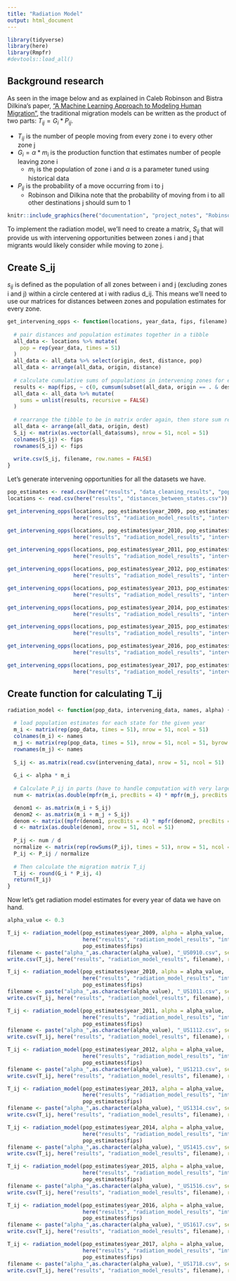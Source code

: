```yaml
---
title: "Radiation Model"
output: html_document
---
```

```r
library(tidyverse)
library(here)
library(Rmpfr)
#devtools::load_all()
```

## Background research
As seen in the image below and as explained in Caleb Robinson and Bistra Dilkina's paper, ["A Machine Learning Approach to Modeling Human Migration"](https://doi.org/10.1145/3209811.3209868), the traditional migration models can be written as the product of two parts: $T_{ij} = G_i * P_{ij}$. 

  * $T_{ij}$ is the number of people moving from every zone i to every other zone j
  * $G_i = \alpha * m_i$ is the production function that estimates number of people leaving zone i
    * $m_i$ is the population of zone i and $\alpha$ is a parameter tuned using historical data
  * $P_{ij}$ is the probability of a move occurring from i to j
    * Robinson and Dilkina note that the probability of moving from i to all other destinations j should sum to 1

```r
knitr::include_graphics(here("documentation", "project_notes", "Robinson_and_Dilkina_Table_1.PNG"))
```

To implement the radiation model, we'll need to create a matrix, $S_{ij}$ that will provide us with intervening opportunities between zones i and j that migrants would likely consider while moving to zone j.

## Create S_ij

$s_{ij}$ is defined as the population of all zones between i and j (excluding zones i and j) within a circle centered at i with radius d_ij. This means we'll need to use our matrices for distances between zones and population estimates for every zone.
```r
get_intervening_opps <- function(locations, year_data, fips, filename) {
  
  # pair distances and population estimates together in a tibble
  all_data <- locations %>% mutate(
    pop = rep(year_data, times = 51)
  )
  all_data <- all_data %>% select(origin, dest, distance, pop)
  all_data <- arrange(all_data, origin, distance)
  
  # calculate cumulative sums of populations in intervening zones for each i (origin state)
  results <- map(fips, ~ c(0, cumsum(subset(all_data, origin == . & dest != 1)$pop)))
  all_data <- all_data %>% mutate(
    sums = unlist(results, recursive = FALSE)
  )
  
  # rearrange the tibble to be in matrix order again, then store sum results as S_ij
  all_data <- arrange(all_data, origin, dest)
  S_ij <- matrix(as.vector(all_data$sums), nrow = 51, ncol = 51)
  colnames(S_ij) <- fips
  rownames(S_ij) <- fips
  
  write.csv(S_ij, filename, row.names = FALSE)
}
```

Let's generate intervening opportunities for all the datasets we have.
```r
pop_estimates <- read.csv(here("results", "data_cleaning_results", "population_estimates.csv"))
locations <- read.csv(here("results", "distances_between_states.csv"))

get_intervening_opps(locations, pop_estimates$year_2009, pop_estimates$fips, 
                     here("results", "radiation_model_results", "intervening_opportunities_2009.csv"))

get_intervening_opps(locations, pop_estimates$year_2010, pop_estimates$fips, 
                     here("results", "radiation_model_results", "intervening_opportunities_2010.csv"))

get_intervening_opps(locations, pop_estimates$year_2011, pop_estimates$fips, 
                     here("results", "radiation_model_results", "intervening_opportunities_2011.csv"))

get_intervening_opps(locations, pop_estimates$year_2012, pop_estimates$fips, 
                     here("results", "radiation_model_results", "intervening_opportunities_2012.csv"))

get_intervening_opps(locations, pop_estimates$year_2013, pop_estimates$fips, 
                     here("results", "radiation_model_results", "intervening_opportunities_2013.csv"))

get_intervening_opps(locations, pop_estimates$year_2014, pop_estimates$fips, 
                     here("results", "radiation_model_results", "intervening_opportunities_2014.csv"))

get_intervening_opps(locations, pop_estimates$year_2015, pop_estimates$fips, 
                     here("results", "radiation_model_results", "intervening_opportunities_2015.csv"))

get_intervening_opps(locations, pop_estimates$year_2016, pop_estimates$fips, 
                     here("results", "radiation_model_results", "intervening_opportunities_2016.csv"))

get_intervening_opps(locations, pop_estimates$year_2017, pop_estimates$fips, 
                     here("results", "radiation_model_results", "intervening_opportunities_2017.csv"))
```


## Create function for calculating T_ij
```r
radiation_model <- function(pop_data, intervening_data, names, alpha) {
  
  # load population estimates for each state for the given year
  m_i <- matrix(rep(pop_data, times = 51), nrow = 51, ncol = 51)
  colnames(m_i) <- names
  m_j <- matrix(rep(pop_data, times = 51), nrow = 51, ncol = 51, byrow = TRUE)
  rownames(m_j) <- names
  
  S_ij <- as.matrix(read.csv(intervening_data), nrow = 51, ncol = 51)
  
  G_i <- alpha * m_i
  
  # Calculate P_ij in parts (have to handle computation with very large numbers)
  num <- matrix(as.double(mpfr(m_i, precBits = 4) * mpfr(m_j, precBits = 4)), nrow = 51, ncol = 51)

  denom1 <- as.matrix(m_i + S_ij)
  denom2 <- as.matrix(m_i + m_j + S_ij)
  denom <- matrix((mpfr(denom1, precBits = 4) * mpfr(denom2, precBits = 4)), nrow = 51, ncol = 51)
  d <- matrix(as.double(denom), nrow = 51, ncol = 51)
  
  P_ij <- num / d
  normalize <- matrix(rep(rowSums(P_ij), times = 51), nrow = 51, ncol = 51)
  P_ij <- P_ij / normalize
  
  # Then calculate the migration matrix T_ij
  T_ij <- round(G_i * P_ij, 4)
  return(T_ij)
}
```


Now let's get radiation model estimates for every year of data we have on hand.
```r
alpha_value <- 0.3

T_ij <- radiation_model(pop_estimates$year_2009, alpha = alpha_value, 
                        here("results", "radiation_model_results", "intervening_opportunities_2009.csv"), 
                        pop_estimates$fips)
filename <- paste("alpha_",as.character(alpha_value), "_US0910.csv", sep = '')
write.csv(T_ij, here("results", "radiation_model_results", filename), row.names = FALSE)

T_ij <- radiation_model(pop_estimates$year_2010, alpha = alpha_value, 
                        here("results", "radiation_model_results", "intervening_opportunities_2010.csv"), 
                        pop_estimates$fips)
filename <- paste("alpha_",as.character(alpha_value), "_US1011.csv", sep = '')
write.csv(T_ij, here("results", "radiation_model_results", filename), row.names = FALSE)

T_ij <- radiation_model(pop_estimates$year_2011, alpha = alpha_value, 
                        here("results", "radiation_model_results", "intervening_opportunities_2011.csv"), 
                        pop_estimates$fips)
filename <- paste("alpha_",as.character(alpha_value), "_US1112.csv", sep = '')
write.csv(T_ij, here("results", "radiation_model_results", filename), row.names = FALSE)

T_ij <- radiation_model(pop_estimates$year_2012, alpha = alpha_value, 
                        here("results", "radiation_model_results", "intervening_opportunities_2012.csv"), 
                        pop_estimates$fips)
filename <- paste("alpha_",as.character(alpha_value), "_US1213.csv", sep = '')
write.csv(T_ij, here("results", "radiation_model_results", filename), row.names = FALSE)

T_ij <- radiation_model(pop_estimates$year_2013, alpha = alpha_value, 
                        here("results", "radiation_model_results", "intervening_opportunities_2013.csv"), 
                        pop_estimates$fips)
filename <- paste("alpha_",as.character(alpha_value), "_US1314.csv", sep = '')
write.csv(T_ij, here("results", "radiation_model_results", filename), row.names = FALSE)

T_ij <- radiation_model(pop_estimates$year_2014, alpha = alpha_value, 
                        here("results", "radiation_model_results", "intervening_opportunities_2014.csv"), 
                        pop_estimates$fips)
filename <- paste("alpha_",as.character(alpha_value), "_US1415.csv", sep = '')
write.csv(T_ij, here("results", "radiation_model_results", filename), row.names = FALSE)

T_ij <- radiation_model(pop_estimates$year_2015, alpha = alpha_value, 
                        here("results", "radiation_model_results", "intervening_opportunities_2015.csv"), 
                        pop_estimates$fips)
filename <- paste("alpha_",as.character(alpha_value), "_US1516.csv", sep = '')
write.csv(T_ij, here("results", "radiation_model_results", filename), row.names = FALSE)

T_ij <- radiation_model(pop_estimates$year_2016, alpha = alpha_value, 
                        here("results", "radiation_model_results", "intervening_opportunities_2016.csv"), 
                        pop_estimates$fips)
filename <- paste("alpha_",as.character(alpha_value), "_US1617.csv", sep = '')
write.csv(T_ij, here("results", "radiation_model_results", filename), row.names = FALSE)

T_ij <- radiation_model(pop_estimates$year_2017, alpha = alpha_value, 
                        here("results", "radiation_model_results", "intervening_opportunities_2017.csv"), 
                        pop_estimates$fips)
filename <- paste("alpha_",as.character(alpha_value), "_US1718.csv", sep = '')
write.csv(T_ij, here("results", "radiation_model_results", filename), row.names = FALSE)
```



